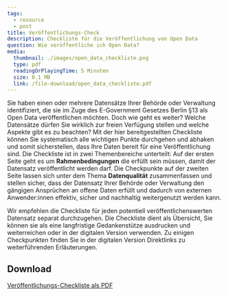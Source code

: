 ```yaml
---
tags:
  - resource
  - post
title: Veröffentlichungs-Check
description: Checkliste für die Veröffentlichung von Open Data
question: Wie veröffentliche ich Open Data?
media:
  thumbnail: ./images/open_data_checkliste.png
  type: pdf
  readingOrPlayingTime: 5 Minuten
  size: 0.1 MB
  link: /file-download/open_data_checkliste.pdf
---
```


Sie haben einen oder mehrere Datensätze Ihrer Behörde oder Verwaltung identifiziert, die sie im Zuge des E-Government Gesetzes Berlin §13 als Open Data veröffentlichen möchten. Doch wie geht es weiter? Welche Datensätze dürfen Sie wirklich zur freien Verfügung stellen und welche Aspekte gibt es zu beachten? Mit der hier bereitgestellten Checkliste können Sie systematisch alle wichtigen Punkte durchgehen und abhaken und somit sicherstellen, dass Ihre Daten bereit für eine Veröffentlichung sind.
Die Checkliste ist in zwei Themenbereiche unterteilt: Auf der ersten Seite geht es um **Rahmenbedingungen** die erfüllt sein müssen, damit der Datensatz veröffentlicht werden darf. Die Checkpunkte auf der zweiten Seite lassen sich unter dem Thema **Datenqualität** zusammenfassen und stellen sicher, dass der Datensatz Ihrer Behörde oder Verwaltung den gängigen Ansprüchen an offene Daten erfüllt und dadurch von externen Anwender:innen effektiv, sicher und nachhaltig weitergenutzt werden kann.

Wir empfehlen die Checkliste für jeden potentiell veröffentlichenswerten Datensatz separat durchzugehen. Die Checkliste dient als Übersicht, Sie können sie als eine langfristige Gedankenstütze ausdrucken und weiterreichen oder in der digitalen Version verwenden. Zu einigen Checkpunkten finden Sie in der digitalen Version Direktlinks zu weiterführenden Erläuterungen.

<PdfEmbed
  filePath="/file-download/open_data_checkliste.pdf"
  downloadLinkText="Download Open-Data-Checkliste"
/>

## Download

[Veröffentlichungs-Checkliste als PDF](/file-download/open_data_checkliste.pdf)
